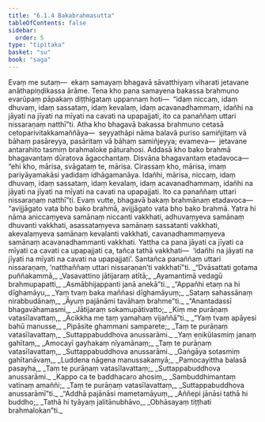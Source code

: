 ```yaml
---
title: "6.1.4 Bakabrahmasutta"
tableOfContents: false
sidebar:
  order: 5
type: "tipitaka"
basket: "su"
book: "saga"
---
```



<DynamicBreadcrumb />

<Division number="175" book="saga" bookNo="12" page="144">

<Paragraph number="1039" book="saga">
Evaṃ me sutaṃ—  ekaṃ samayaṃ bhagavā sāvatthiyaṃ viharati jetavane anāthapiṇḍikassa ārāme. Tena kho pana samayena bakassa brahmuno evarūpaṃ pāpakaṃ diṭṭhigataṃ uppannaṃ hoti—  “idaṃ niccaṃ, idaṃ dhuvaṃ, idaṃ sassataṃ, idaṃ kevalaṃ, idaṃ acavanadhammaṃ, idañhi na jāyati na jīyati na mīyati na cavati na upapajjati, ito ca panaññaṃ uttari nissaraṇaṃ natthī”ti.
</Paragraph>

<Paragraph number="1040" book="saga">
Atha kho bhagavā bakassa brahmuno cetasā cetoparivitakkamaññāya—  seyyathāpi nāma balavā puriso samiñjitaṃ vā bāhaṃ pasāreyya, pasāritaṃ vā bāhaṃ samiñjeyya; evameva—  jetavane antarahito tasmiṃ brahmaloke pāturahosi. Addasā kho bako brahmā bhagavantaṃ dūratova āgacchantaṃ. Disvāna bhagavantaṃ etadavoca—  “ehi kho, mārisa, svāgataṃ te, mārisa. Cirassaṃ kho, mārisa, imaṃ pariyāyamakāsi yadidaṃ idhāgamanāya. Idañhi, mārisa, niccaṃ, idaṃ dhuvaṃ, idaṃ sassataṃ, idaṃ kevalaṃ, idaṃ acavanadhammaṃ, idañhi na jāyati na jīyati na mīyati na cavati na upapajjati. Ito ca panaññaṃ uttari nissaraṇaṃ natthī”ti.
</Paragraph>

<Paragraph number="1041" book="saga">
Evaṃ vutte, bhagavā bakaṃ brahmānaṃ etadavoca—  “avijjāgato vata bho bako brahmā, avijjāgato vata bho bako brahmā. Yatra hi nāma aniccaṃyeva samānaṃ niccanti vakkhati, adhuvaṃyeva samānaṃ dhuvanti vakkhati, asassataṃyeva samānaṃ sassatanti vakkhati, akevalaṃyeva samānaṃ kevalanti vakkhati, cavanadhammaṃyeva samānaṃ acavanadhammanti vakkhati. Yattha ca pana jāyati ca jīyati ca mīyati ca cavati ca upapajjati ca, tañca tathā vakkhati—  ‘idañhi na jāyati na jīyati na mīyati na cavati na upapajjati’. Santañca panaññaṃ uttari nissaraṇaṃ, ‘natthaññaṃ uttari nissaraṇan’ti vakkhatī”ti.
</Paragraph>

<Paragraph number="1042" type="verses" book="saga">
_“Dvāsattati gotama puññakammā,_  
_Vasavattino jātijaraṃ atītā;_  
_Ayamantimā vedagū brahmupapatti,_  
_Asmābhijappanti janā anekā”ti._  

</Paragraph>

<Paragraph number="1043" type="verses" book="saga">
_“Appañhi etaṃ na hi dīghamāyu,_  
_Yaṃ tvaṃ baka maññasi dīghamāyuṃ;_  
_Sataṃ sahassānaṃ nirabbudānaṃ,_  
_Āyuṃ pajānāmi tavāhaṃ brahme”ti._  

</Paragraph>

<Paragraph number="1044" type="verses" book="saga">
_“Anantadassī bhagavāhamasmi,_  
_Jātijaraṃ sokamupātivatto;_  
_Kiṃ me purāṇaṃ vatasīlavattaṃ,_  
_Ācikkha me taṃ yamahaṃ vijaññā”ti._  

</Paragraph>

<Paragraph number="1045" type="verses" book="saga">
_“Yaṃ tvaṃ apāyesi bahū manusse,_  
_Pipāsite ghammani samparete;_  
_Taṃ te purāṇaṃ vatasīlavattaṃ,_  
_Suttappabuddhova anussarāmi._  

</Paragraph>

<Paragraph number="1046" type="verses" book="saga">
_Yaṃ eṇikūlasmiṃ janaṃ gahītaṃ,_  
_Amocayī gayhakaṃ nīyamānaṃ;_  
_Taṃ te purāṇaṃ vatasīlavattaṃ,_  
_Suttappabuddhova anussarāmi._  

</Paragraph>

<Paragraph number="1047" type="verses" book="saga">
_Gaṅgāya sotasmiṃ gahītanāvaṃ,_  
_Luddena nāgena manussakamyā;_  
_Pamocayittha balasā pasayha,_  
_Taṃ te purāṇaṃ vatasīlavattaṃ;_  
_Suttappabuddhova anussarāmi._  

</Paragraph>

<Paragraph number="1048" type="verses" book="saga">
_Kappo ca te baddhacaro ahosiṃ,_  
_Sambuddhimantaṃ vatinaṃ amaññi;_  
_Taṃ te purāṇaṃ vatasīlavattaṃ,_  
_Suttappabuddhova anussarāmī”ti._  

</Paragraph>

<Paragraph number="1049" type="verses" book="saga">
_“Addhā pajānāsi mametamāyuṃ,_  
_Aññepi jānāsi tathā hi buddho;_  
_Tathā hi tyāyaṃ jalitānubhāvo,_  
_Obhāsayaṃ tiṭṭhati brahmalokan”ti._
</Paragraph>
</Division>